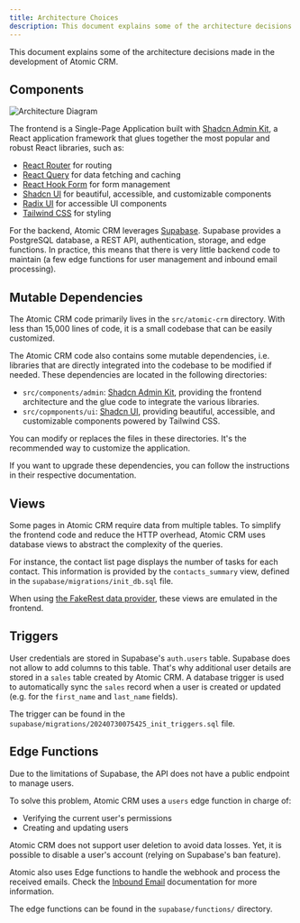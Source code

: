 ```yaml
---
title: Architecture Choices
description: This document explains some of the architecture decisions made in the development of Atomic CRM.
---
```


This document explains some of the architecture decisions made in the development of Atomic CRM.

## Components

![Architecture Diagram](../../images/architecture.png)

The frontend is a Single-Page Application built with [Shadcn Admin Kit](https://marmelab/shadcn-admin-kit), a React application framework that glues together the most popular and robust React libraries, such as:

- [React Router](https://reactrouter.com/) for routing
- [React Query](https://tanstack.com/query/latest) for data fetching and caching
- [React Hook Form](https://react-hook-form.com/) for form management
- [Shadcn UI](https://ui.shadcn.com/) for beautiful, accessible, and customizable components
- [Radix UI](https://www.radix-ui.com/) for accessible UI components
- [Tailwind CSS](https://tailwindcss.com/) for styling

For the backend, Atomic CRM leverages [Supabase](https://supabase.com/). Supabase provides a PostgreSQL database, a REST API, authentication, storage, and edge functions. In practice, this means that there is very little backend code to maintain (a few edge functions for user management and inbound email processing).

## Mutable Dependencies

The Atomic CRM code primarily lives in the `src/atomic-crm` directory. With less than 15,000 lines of code, it is a small codebase that can be easily customized.

The Atomic CRM code also contains some mutable dependencies, i.e. libraries that are directly integrated into the codebase to be modified if needed. These dependencies are located in the following directories:

- `src/components/admin`: [Shadcn Admin Kit](https://marmelab/shadcn-admin-kit), providing the frontend architecture and the glue code to integrate the various libraries. 
- `src/copmponents/ui`: [Shadcn UI](https://ui.shadcn.com/), providing beautiful, accessible, and customizable components powered by Tailwind CSS.

You can modify or replaces the files in these directories. It's the recommended way to customize the application.

If you want to upgrade these dependencies, you can follow the instructions in their respective documentation.

## Views

Some pages in Atomic CRM require data from multiple tables. To simplify the frontend code and reduce the HTTP overhead, Atomic CRM uses database views to abstract the complexity of the queries.

For instance, the contact list page displays the number of tasks for each contact. This information is provided by the `contacts_summary` view, defined in the `supabase/migrations/init_db.sql` file.

When using [the FakeRest data provider](./data-providers#setting-up-the-fakerest-data-provider), these views are emulated in the frontend.

## Triggers

User credentials are stored in Supabase's `auth.users` table. Supabase does not allow to add columns to this table. That's why additional user details are stored in a `sales` table created by Atomic CRM. A database trigger is used to automatically sync the `sales` record when a user is created or updated (e.g. for the `first_name` and `last_name` fields).

The trigger can be found in the `supabase/migrations/20240730075425_init_triggers.sql` file.

## Edge Functions

Due to the limitations of Supabase, the API does not have a public endpoint to manage users.

To solve this problem, Atomic CRM uses a `users` edge function in charge of:

- Verifying the current user's permissions
- Creating and updating users

Atomic CRM does not support user deletion to avoid data losses. Yet, it is possible to disable a user's account (relying on Supabase's ban feature).

Atomic also uses Edge functions to handle the webhook and process the received emails. Check the [Inbound Email](./inbound-email-configuration) documentation for more information.

The edge functions can be found in the `supabase/functions/` directory.
